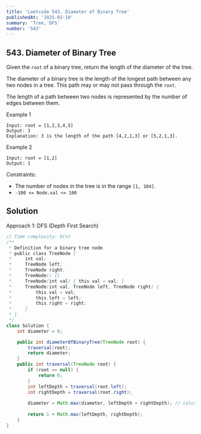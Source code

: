 ```yaml
---
title: 'Leetcode 543. Diameter of Binary Tree'
publishedAt: '2025-02-10'
summary: 'Tree, DFS'
number: '543'
---
```


## 543. Diameter of Binary Tree

Given the `root` of a binary tree, return the length of the diameter of the tree.

The diameter of a binary tree is the length of the longest path between any two nodes in a tree. This path may or may not pass through the `root`.

The length of a path between two nodes is represented by the number of edges between them.


Example 1
`````
Input: root = [1,2,3,4,5]
Output: 3
Explanation: 3 is the length of the path [4,2,1,3] or [5,2,1,3].
`````

Example 2
`````
Input: root = [1,2]
Output: 1
`````


Constraints:

- The number of nodes in the tree is in the range `[1, 104]`.
- `-100 <= Node.val <= 100`


## Solution
Approach 1: DFS (Depth First Search)
````JAVA
// Time complexity: O(n)
/**
 * Definition for a binary tree node.
 * public class TreeNode {
 *     int val;
 *     TreeNode left;
 *     TreeNode right;
 *     TreeNode() {}
 *     TreeNode(int val) { this.val = val; }
 *     TreeNode(int val, TreeNode left, TreeNode right) {
 *         this.val = val;
 *         this.left = left;
 *         this.right = right;
 *     }
 * }
 */
class Solution {
    int diameter = 0;

    public int diameterOfBinaryTree(TreeNode root) {
        traversal(root);
        return diameter;
    }
    public int traversal(TreeNode root) {
        if (root == null) {
            return 0;
        }
        int leftDepth = traversal(root.left);
        int rightDepth = traversal(root.right);
        
        diameter = Math.max(diameter, leftDepth + rightDepth); // calculate diameter
        
        return 1 + Math.max(leftDepth, rightDepth);
    }
}
````